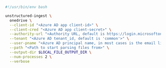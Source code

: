 ```bash Shell
#!/usr/bin/env bash

unstructured-ingest \
  onedrive \
  --client-id "<Azure AD app client-id>" \
  --client-cred "<Azure AD app client-secret>" \
  --authority-url "<Authority URL, default is https://login.microsoftonline.com>" \
  --tenant "<Azure AD tenant_id, default is 'common'>" \
  --user-pname "<Azure AD principal name, in most cases is the email linked to the drive>" \
  --path "<Path to start parsing files from>" \
  --output-dir $LOCAL_FILE_OUTPUT_DIR \
  --num-processes 2 \
  --verbose
```
